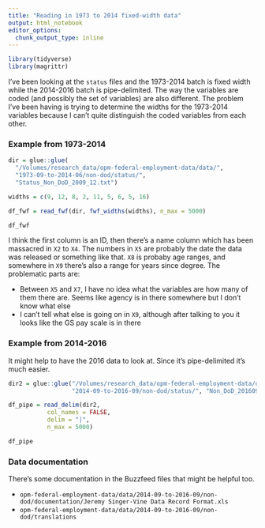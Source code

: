 ```yaml
---
title: "Reading in 1973 to 2014 fixed-width data"
output: html_notebook
editor_options: 
  chunk_output_type: inline
---
```


```r
library(tidyverse)
library(magrittr)
```

I've been looking at the `status` files and the 1973-2014 batch is fixed width while the 2014-2016 batch is pipe-delimited. The way the variables are coded (and possibly the set of variables) are also different. The problem I've been having is trying to determine the widths for the 1973-2014 variables because I can't quite distinguish the coded variables from each other. 

### Example from 1973-2014

```r
dir = glue::glue(
  "/Volumes/research_data/opm-federal-employment-data/data/",
  "1973-09-to-2014-06/non-dod/status/",
  "Status_Non_DoD_2009_12.txt")

widths = c(9, 12, 8, 2, 11, 5, 6, 5, 16)

df_fwf = read_fwf(dir, fwf_widths(widths), n_max = 5000)

df_fwf

```

I think the first column is an ID, then there's a name column which has been massacred in `X2` to `X4`. The numbers in `X5` are probably the date the data was released or something like that. `X8` is probaby age ranges, and somewhere in `X9` there's also a range for years since degree. The problematic parts are:

- Between `X5` and `X7`, I have no idea what the variables are how many of them there are. Seems like agency is in there somewhere but I don't know what else
- I can't tell what else is going on in `X9`, although after talking to you it looks like the GS pay scale is in there

### Example from 2014-2016

It might help to have the 2016 data to look at. Since it's pipe-delimited it's much easier.

```r
dir2 = glue::glue("/Volumes/research_data/opm-federal-employment-data/data/", 
                  "2014-09-to-2016-09/non-dod/status/", "Non_DoD_201609.txt")

df_pipe = read_delim(dir2, 
           col_names = FALSE,
           delim = "|",
           n_max = 5000) 

df_pipe

```

### Data documentation

There's some documentation in the Buzzfeed files that might be helpful too. 

- `opm-federal-employment-data/data/2014-09-to-2016-09/non-dod/documentation/Jeremy Singer-Vine Data Record Format.xls`
- `opm-federal-employment-data/data/2014-09-to-2016-09/non-dod/translations`

